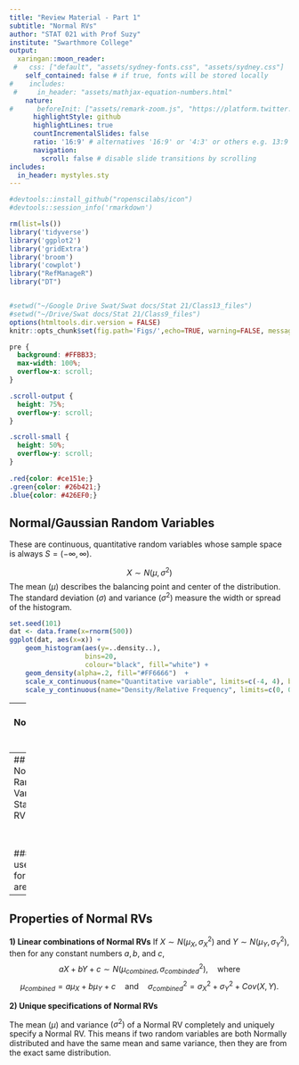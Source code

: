 ```yaml
---
title: "Review Material - Part 1"
subtitle: "Normal RVs"
author: "STAT 021 with Prof Suzy"
institute: "Swarthmore College"
output:
  xaringan::moon_reader:
 #   css: ["default", "assets/sydney-fonts.css", "assets/sydney.css"]
    self_contained: false # if true, fonts will be stored locally
#    includes:
 #     in_header: "assets/mathjax-equation-numbers.html"
    nature:
#      beforeInit: ["assets/remark-zoom.js", "https://platform.twitter.com/widgets.js"]
      highlightStyle: github
      highlightLines: true
      countIncrementalSlides: false
      ratio: '16:9' # alternatives '16:9' or '4:3' or others e.g. 13:9
      navigation:
        scroll: false # disable slide transitions by scrolling
includes:
  in_header: mystyles.sty
---
```


```r
#devtools::install_github("ropenscilabs/icon")
#devtools::session_info('rmarkdown')

rm(list=ls())
library('tidyverse')
library('ggplot2')
library('gridExtra')
library('broom')
library('cowplot')
library("RefManageR")
library("DT")


#setwd("~/Google Drive Swat/Swat docs/Stat 21/Class13_files")
#setwd("~/Drive/Swat docs/Stat 21/Class9_files")
options(htmltools.dir.version = FALSE)
knitr::opts_chunk$set(fig.path='Figs/',echo=TRUE, warning=FALSE, message=FALSE)
```

```css
pre {
  background: #FFBB33;
  max-width: 100%;
  overflow-x: scroll;
}

.scroll-output {
  height: 75%;
  overflow-y: scroll;
}

.scroll-small {
  height: 50%;
  overflow-y: scroll;
}
   
.red{color: #ce151e;}
.green{color: #26b421;}
.blue{color: #426EF0;}
```


## Normal/Gaussian Random Variables

These are continuous, quantitative random variables whose sample space is always $S= (-\infty, \infty)$.

$$X \sim N(\mu, \sigma^2)$$
The mean $(\mu)$ describes the balancing point and center of the distribution. The standard deviation $(\sigma)$ and variance $(\sigma^2)$ measure the width or spread of the histogram.


```r
set.seed(101)
dat <- data.frame(x=rnorm(500))
ggplot(dat, aes(x=x)) + 
    geom_histogram(aes(y=..density..),    
                   bins=20,
                   colour="black", fill="white") +
    geom_density(alpha=.2, fill="#FF6666")  +
    scale_x_continuous(name="Quantitative variable", limits=c(-4, 4), breaks=c(-3,-2,-1,0,1,2,3), labels = c("\u03bc - 3 \u03c3","\u03bc-2\u03c3","\u03bc-\u03c3","\u03bc","\u03bc+\u03c3","\u03bc+2\u03c3","\u03bc+3\u03c3")) +
    scale_y_continuous(name="Density/Relative Frequency", limits=c(0, 0.5))

```


---
## Normal/Gaussian Random Variables

$$X \sim N(\mu, \sigma^2)$$

```r
set.seed(101)
dat <- data.frame(x=rnorm(500))
ggplot(dat, aes(x=x)) + 
    geom_histogram(aes(y=..density..),    
                   bins=20,
                   colour="black", fill="white") +
    geom_density(alpha=.2, fill="#FF6666")  +
    scale_x_continuous(name="Quantitative variable", limits=c(-4, 4), breaks=c(-3,-2,-1,0,1,2,3), labels = c("\u03bc - 3 \u03c3","\u03bc-2\u03c3","\u03bc-\u03c3","\u03bc","\u03bc+\u03c3","\u03bc+2\u03c3","\u03bc+3\u03c3")) +
    scale_y_continuous(name="Density/Relative Frequency", limits=c(0, 0.5))

```

For Normally distributed RVs we have the following rule: $68\%$ of all possible values this RV can take on fall within **one** standard deviation of the mean, $95\%$  of all possible values fall within **two** standard deviations of the mean, and $99.7\%$ of all possible values fall within **three** standard deviation of the mean 



---
## Normal/Gaussian Random Variables
### Standard Normal RV

$$Z \sim N(0,1)$$ 


### In R some useful functions for Normal RVs are
```r
rnorm(100, mean=2, sd=0.9)  ## This generates 100 independence random samples from a Normal distribution with mean 2 and variance 0.9^2
pnorm(1.1, mean=2, sd=0.9, lower.tail=FALSE)  ## This find the probability that a Normally distributed (mean 2, variance 0.9^2) RV take on a value of 1.1 or higher  
qnorm(0.18, mean=2, sd=0.9, lower.tail=TRUE)  ## this finds the lower 18th percentile for a RV with a Normal distribution (mean 2, variance 0.9^2)
```


---
## Properties of Normal RVs


**1) Linear combinations of Normal RVs**
If $X \sim N(\mu_{X}, \sigma^2_{X})$ and $Y \sim N(\mu_{Y}, \sigma^2_{Y})$, then for any constant numbers $a,b,$ and $c$, 
$$aX + bY + c \sim N(\mu_{combined}, \sigma^2_{combinded}), \quad\text{where}$$
$$\mu_{combined} = a\mu_{X} + b\mu_{Y}+c \quad \text{and} \quad \sigma^2_{combined} = \sigma^2_{X} + \sigma^2_{Y} + Cov(X,Y).$$



**2) Unique specifications of Normal RVs**

The mean $(\mu)$ and variance $(\sigma^2)$ of a Normal RV completely and uniquely specify a Normal RV. This means if two random variables are both Normally distributed and have the same mean and same variance, then they are from the exact same distribution. 
